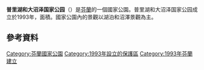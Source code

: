 {{Geobox|国家公园
<!-- *** Name section *** -->
| name                        = 普里湖和大沼泽国家公园
| native_name                 = {{lang|fi|Puurijärven ja Isosuon kansallispuisto}}
| other_name                  = 
| other_name1                 = 
<!-- *** Category *** -->
| category_local              = [[List_of_national_parks_of_Finland|National Park of Finland]]
| category_iucn               = II
<!-- *** Image *** -->
| image                       = Isosuo mire at Puurijärvi-Isosuo NP.jpg
| image_size                  = 
| image_caption               = 
<!-- *** Country etc. *** -->
| country                     = 芬兰
| country_flag                = 1
| region       = [[皮爾卡區|皮爾卡區]]
| region1      = [[薩塔昆塔區|薩塔昆塔區]]
| region_type  = [[芬兰行政区|行政区]]
| location     = [[胡伊蒂寧|胡伊蒂寧]]、[[科凱邁基|科凱邁基]]、[[萨斯塔马拉|萨斯塔马拉]]
| lat_d              = 61     
| lat_m              = 14
| lat_s              = 57
| lat_NS             = N
| long_d             = 22     
| long_m             = 34
| long_s             = 01
| long_EW            = E
| elevation          =  
<!-- *** Nature *** -->
<!-- *** Geography *** -->
| area                        = 27
| area1                       =
| area1_type                  =   
<!-- *** People *** -->
| established_type            = 成立
| established                 = 1993年
| established1_type           = 
| established1                = 
| management_body             = {{tsl|en|Metsähallitus|森林管理局 (芬兰)|森林管理局}}
| visitation                  = 8700
| visitation_date = 2016年<ref name="访客2016"/>
<!-- *** Free fields *** -->
<!-- *** Map section *** -->
| map          = Finland location map.svg
| map_locator  = Finland
| map_size     = 200
| map_caption  = 在芬蘭的位置
| map_first    = 
<!-- *** Website *** -->
| website      = {{URL|http://www.nationalparks.fi/en/puurijarvi-isosuonp}}
}}

'''普里湖和大沼泽国家公园'''（{{lang-fi|Puurijärven ja Isosuon kansallispuisto}}）是[[芬蘭|芬蘭]]的一個國家公園。普里湖和大沼泽国家公园成立於1993年，面積{{convert|27|km2|sqmi|0}}。國家公園內的景觀以湖泊和沼澤景觀為主。

==參考資料==
{{Reflist|30em|refs=
<ref name="访客2016">{{cite web | url = http://www.metsa.fi/kansallispuistoittain | title = Käyntimäärät kansallispuistoittain 2016 | language = fi | publisher = Metsähallitus | date = 2017-01-26 | accessdate = 2017-02-19 | archive-url = https://web.archive.org/web/20190529070743/http://www.metsa.fi/kansallispuistoittain | archive-date = 2019-05-29 | dead-url = yes }}</ref>
}}

{{芬兰国家公园}}

[[Category:芬蘭國家公園|Category:芬蘭國家公園]]
[[Category:1993年設立的保護區|Category:1993年設立的保護區]]
[[Category:1993年芬蘭建立|Category:1993年芬蘭建立]]